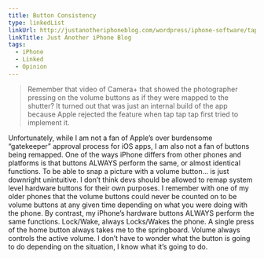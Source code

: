 ```yaml
---
title: Button Consistency
type: linkedList
linkUrl: http://justanotheriphoneblog.com/wordpress/iphone-software/tap-tap-taps-volumesnap-is-being-resubmitted
linkTitle: Just Another iPhone Blog
tags:
  - iPhone
  - Linked
  - Opinion
---
```


> Remember that video of Camera+ that showed the photographer pressing on the volume buttons as if they were mapped to the shutter? It turned out that was just an internal build of the app because Apple rejected the feature when tap tap tap first tried to implement it.

Unfortunately, while I am not a fan of Apple’s over burdensome “gatekeeper” approval process for iOS apps, I am also not a fan of buttons being remapped. One of the ways iPhone differs from other phones and platforms is that buttons ALWAYS perform the same, or almost identical functions. To be able to snap a picture with a volume button… is just downright unintuitive. I don’t think devs should be allowed to remap system level hardware buttons for their own purposes. I remember with one of my older phones that the volume buttons could never be counted on to be volume buttons at any given time depending on what you were doing with the phone. By contrast, my iPhone’s hardware buttons ALWAYS perform the same functions. Lock/Wake, always Locks/Wakes the phone. A single press of the home button always takes me to the springboard. Volume always controls the active volume. I don’t have to wonder what the button is going to do depending on the situation, I know what it’s going to do.
